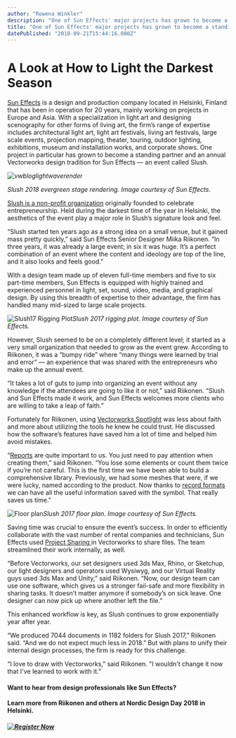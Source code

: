 ```yaml
---
author: "Rowena Winkler"
description: "One of Sun Effects' major projects has grown to become a standing partner and annual Vectorworks design tradition for Sun Effects — an event called Slush."
title: "One of Sun Effects' major projects has grown to become a standing partner and annual Vectorworks design tradition for Sun Effects — an event called Slush." 
datePublished: "2018-09-21T15:44:16.000Z"
---
```

# A Look at How to Light the Darkest Season

[Sun Effects](http://www.suneffects.fi/) is a design and production company located in Helsinki, Finland that has been in operation for 20 years, mainly working on projects in Europe and Asia. With a specialization in light art and designing scenography for other forms of living art, the firm’s range of expertise includes architectural light art, light art festivals, living art festivals, large scale events, projection mapping, theater, touring, outdoor lighting, exhibitions, museum and installation works, and corporate shows. One project in particular has grown to become a standing partner and an annual Vectorworks design tradition for Sun Effects — an event called Slush.

_![vwbloglightwaverender](https://blog.vectorworks.net/hs-fs/hubfs/Blog%20Images/1809XXSun%20Effects/vwbloglightwaverender.jpg?width=720&name=vwbloglightwaverender.jpg)_

_Slush 2018 evergreen stage rendering. Image courtesy of Sun Effects._ 

[Slush is a non-profit organization](http://www.slush.org/) originally founded to celebrate entrepreneurship. Held during the darkest time of the year in Helsinki, the aesthetics of the event play a major role in Slush’s signature look and feel.

“Slush started ten years ago as a strong idea on a small venue, but it gained mass pretty quickly,” said Sun Effects Senior Designer Miika Riikonen. “In three years, it was already a large event; in six it was huge. It’s a perfect combination of an event where the content and ideology are top of the line, and it also looks and feels good.”

With a design team made up of eleven full-time members and five to six part-time members, Sun Effects is equipped with highly trained and experienced personnel in light, set, sound, video, media, and graphical design. By using this breadth of expertise to their advantage, the firm has handled many mid-sized to large scale projects.

![Slush17 Rigging Plot](https://blog.vectorworks.net/hs-fs/hubfs/Blog%20Images/1809XX_Sun%20Effects/Slush17%20Rigging%20Plot.png?width=1088&name=Slush17%20Rigging%20Plot.png)_Slush 2017 rigging plot. Image courtesy of Sun Effects._

However, Slush seemed to be on a completely different level; it started as a very small organization that needed to grow as the event grew. According to Riikonen, it was a “bumpy ride” where “many things were learned by trial and error” — an experience that was shared with the entrepreneurs who make up the annual event. 

“It takes a lot of guts to jump into organizing an event without any knowledge if the attendees are going to like it or not,” said Riikonen. “Slush and Sun Effects made it work, and Sun Effects welcomes more clients who are willing to take a leap of faith.” 

Fortunately for Riikonen, using [Vectorworks Spotlight](https://www.vectorworks.net/en/spotlight?utm%5Fcampaign=blog&utm%5Fsource=intext&utm%5Fmedium=planetvectorworks&utm%5Fcontent=suneffects092118) was less about faith and more about utilizing the tools he knew he could trust. He discussed how the software’s features have saved him a lot of time and helped him avoid mistakes.

“[Reports](http://app-help.vectorworks.net/2018/eng/index.htm#t=VW2018%5FGuide%2FRecordsSchedules%2FCreating%5FReports.htm?utm%5Fcampaign=blog&utm%5Fsource=intext&utm%5Fmedium=planetvectorworks&utm%5Fcontent=suneffects092118) are quite important to us. You just need to pay attention when creating them,” said Riikonen. “You lose some elements or count them twice if you’re not careful. This is the first time we have been able to build a comprehensive library. Previously, we had some meshes that were, if we were lucky, named according to the product. Now thanks to [record formats](http://app-help.vectorworks.net/2018/eng/index.htm#t=VW2018%5FGuide%2FDatabase%2FRecord%5FFormat%5FDatabase%5FConnection.htm?utm%5Fcampaign=blog&utm%5Fsource=intext&utm%5Fmedium=planetvectorworks&utm%5Fcontent=suneffects092118) we can have all the useful information saved with the symbol. That really saves us time.”

![Floor plan](https://blog.vectorworks.net/hs-fs/hubfs/Blog%20Images/1809XX_Sun%20Effects/Floor%20plan.png?width=695&name=Floor%20plan.png)_Slush 2017 floor plan. Image courtesy of Sun Effects._ 

Saving time was crucial to ensure the event’s success. In order to efficiently collaborate with the vast number of rental companies and technicians, Sun Effects used [Project Sharing ](http://app-help.vectorworks.net/2018/eng/index.htm#t=VW2018%5FGuide%2FProjectSharing%2FProject%5FSharing.htm?utm%5Fcampaign=blog&utm%5Fsource=intext&utm%5Fmedium=planetvectorworks&utm%5Fcontent=suneffects092118)in Vectorworks to share files. The team streamlined their work internally, as well.

“Before Vectorworks, our set designers used 3ds Max, Rhino, or Sketchup, our light designers and operators used Wysiwyg, and our Virtual Reality guys used 3ds Max and Unity,” said Riikonen. “Now, our design team can use one software, which gives us a stronger fail-safe and more flexibility in sharing tasks. It doesn’t matter anymore if somebody’s on sick leave. One designer can now pick up where another left the file.”

This enhanced workflow is key, as Slush continues to grow exponentially year after year.

“We produced 7044 documents in 1182 folders for Slush 2017,” Riikonen said. “And we do not expect much less in 2018.” But with plans to unify their internal design processes, the firm is ready for this challenge.

“I love to draw with Vectorworks," said Riikonen. "I wouldn't change it now that I've learned to work with it.”

#### **Want to hear from design professionals like Sun Effects?** 
**Learn more from Riikonen and others at Nordic Design Day 2018 in Helsinki.**

##### **[![Register Now](https://no-cache.hubspot.com/cta/default/3018241/e6393557-7f9d-4a1d-a6e4-8f5762486ac7.png)](https://cta-redirect.hubspot.com/cta/redirect/3018241/e6393557-7f9d-4a1d-a6e4-8f5762486ac7)** 

 